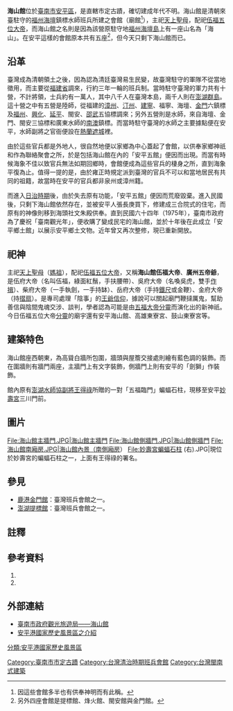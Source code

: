 {{coord|23.001538|120.162672|display=title}} 
{{tw monument
|name=海山館
|formername=
|image=安平海山館.JPG
|imagename=海山館內景
|othername=海壇館、海仙館
|formalname=
|level=直轄市定古蹟
|class=會館
|time={{QIN}}康熙二十三年<br/>（1684年）後<br/>有一說為乾隆元年（1736年）
|location={{TWN}}臺南市<br/>安平區效忠街五十二巷3號
|open=
|cost=
|website=
|reg_url =https://nchdb.boch.gov.tw/assets/advanceSearch/monument/19851127000071
}}
'''海山館'''位於[[臺南市|臺南市]][[安平區|安平區]]，是直轄市定古蹟，確切建成年代不明。海山館是清朝來臺駐守的[[福州|福州]][[平潭島|海壇]]鎮標水師班兵所建之會館（廟館<ref>因這些會館多半也有供奉神明而有此稱。</ref>），主祀[[天上聖母|天上聖母]]，配祀[[伍福五位大帝|伍福五位大帝]]，而海山館之名則是因為該營原駐守地[[福州|福州]][[平潭島|海壇島]]上有一座山名為「海山」。在安平這樣的會館原本共有五座<ref>另外四座會館是提標館、烽火館、閩安館與金門館。</ref>，但今天只剩下海山館而已。

== 沿革 ==
臺灣成為清朝領土之後，因為認為清廷臺灣易生民變，故臺灣駐守的軍隊不從當地徵用，而主要從[[福建省|福建省]]調來，行約三年一輪的班兵制。當時駐守臺灣的軍力共有十營，不計將領，士兵約有一萬人，其中八千人在臺灣本島，兩千人則在[[澎湖群島|澎湖群島]]。這十營之中有五營是陸師，從福建的[[漳州|漳州]]、[[汀州|汀州]]、[[建寧縣|建寧]]、福寧、海壇、[[金門|金門]]六鎮標及[[福州|福州]]、[[兴化府|興化]]、[[延平府|延平]]、閩安、[[邵武|邵武]]五協標調來；另外五營則是水師，來自海壇、金門、閩安三協標和廣東水師的[[南澳縣|南澳]]鎮標。而當時駐守臺灣的水師之主要據點便在安平，水師副將之官衙便設在[[熱蘭遮城|熱蘭遮城]]裡。

由於這些官兵都是外地人，很自然地便以家鄉為中心蓋起了會館，以供奉家鄉神祇和作為聯絡聚會之所，於是包括海山館在內的「安平五館」便因而出現。而當有時候海象不佳以致官兵無法如期回鄉時，會館便成為這些官兵的棲身之所，直到海象平復為止。值得一提的是，由於雍正時規定派到臺灣的官兵不可以和當地居民有共同的祖籍，故當時在安平的官兵都非泉州或漳州籍。

而進入[[臺灣日治時期|日治時期]]後，由於失去原有功能，「安平五館」便因而荒廢毀棄。進入民國後，只剩下海山館依然存在，並被安平人張長庚買下，修建成三合院式的住宅，而原有的神像則移到海頭社文朱殿供奉。直到民國六十四年（1975年），臺南市政府為了慶祝「臺南觀光年」，便收購了變成民宅的海山館，並於十年後在此成立「安平鄉土館」以展示安平鄉土文物。近年曾又再次整修，現已重新開放。

== 祀神 ==
主祀[[天上聖母|天上聖母]]（[[媽祖|媽祖]]），配祀[[伍福五位大帝|伍福五位大帝]]，又稱'''海山館伍福大帝'''、'''廣州五帝爺'''，是伍府大帝（名叫伍福，綠面紅鬚，手扶腰帶）、吳府大帝（名喚吳虎，雙手[[作揖|作揖]]）、柴府大帝（一手執劍，一手持缽）、岳府大帝（手持[[鐵尺|鐵尺]]或金鞭）、金府大帝（持[[摺扇|摺扇]]）。是專司處理「陰事」的[[王爺信仰|王爺信仰]]，據說可以關起廟門鞭撻厲鬼，幫助善信與陰間鬼魂交涉、談判，學者認為可能是由[[五福大帝|五福大帝]][[分靈|分靈]]而演化出的新神祇。今日伍福五位大帝[[分靈|分靈]]的廟宇還有安平海山館、高雄東寮宮、鼓山東寮宮等。

== 建築特色 ==
海山館座西朝東，為高聳白牆所包圍，牆頭與屋簷交接處則繪有藍色調的裝飾。而在圍牆則有牆門兩座，主牆門上有文字裝飾，側牆門上則有安平的「劍獅」作裝飾。

館內原有[[澎湖水師協|澎湖水師協]][[副將|副將]][[王得祿|王得祿]]所贈的一對「五福臨門」蝙蝠石柱，現移至安平[[妙壽宮|妙壽宮]]三川門前。

== 圖片 ==
<gallery>
File:海山館主牆門.JPG|海山館主牆門
File:海山館側牆門.JPG|海山館側牆門
File:海山館南廂房.JPG|海山館內景（南側廂房）
File:妙壽宮蝙蝠石柱 (右).JPG|現位於妙壽宮的蝙蝠石柱之一，上面有王得祿的署名。
</gallery>

== 參見 ==
*[[鹿港金門館|鹿港金門館]]：臺灣班兵會館之一。
*[[澎湖提標館|澎湖提標館]]：臺灣班兵會館之一。

== 註釋 ==
{{reflist}}

== 參考資料 ==
{{commonscat|Haishan Hall}}
#{{cite book|author=王浩一 |title=在廟口說書 |publisher=心靈工坊文化 |location=台北市 |isbn=978-986-6782-47-3 |date=2008年8月}}
#{{cite book|author=傅朝卿 |title=台南市古蹟與歷史建築總覽 |publisher=台灣建築與文化資產出版社 |location=台南市 |isbn=957-30880-4-5 |date=2001年11月}}

== 外部連結 ==
*[https://www.twtainan.net/zh-tw/Attractions/Detail/688/%E5%AE%89%E5%B9%B3%E6%B5%B7%E5%B1%B1%E9%A4%A8 臺南市政府觀光旅遊局——海山館] {{Wayback|url=https://www.twtainan.net/zh-tw/Attractions/Detail/688/%E5%AE%89%E5%B9%B3%E6%B5%B7%E5%B1%B1%E9%A4%A8 |date=20190502060048 }}
*[https://web.archive.org/web/20100629050524/http://anping.tncg.gov.tw/tour/tua_01.jsp?ID=3&Lang=C 安平港國家歷史風景區之介紹]

{{臺南市古蹟}}
{{台灣直轄市定古蹟}}

[[Category:臺南市市定古蹟|Category:臺南市市定古蹟]]
[[分類:安平港國家歷史風景區|分類:安平港國家歷史風景區]]
[[Category:台灣清治時期班兵會館|Category:台灣清治時期班兵會館]]
[[Category:台灣閩南式建築|Category:台灣閩南式建築]]